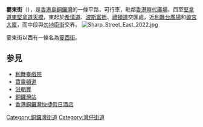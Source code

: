 {{unreferenced|time=2019-02-09T09:25:30+00:00}}
{{Infobox Hong Kong Road
|   中文街道名稱    =  霎東街
|   英文街道名稱    =  Sharp Street East
|   圖片        =  File:Sharp Street East (blue sky).jpg
|   圖片說明    =  
|   路段總長度  =  0.25
|   車速限制    =  
|   行車線數量  =  單線單程
|   所在地區    =  [[灣仔區|灣仔區]][[銅鑼灣|銅鑼灣]]
|   起點        =  [[禮頓道|禮頓道]]/[[波斯富街|波斯富街]]
|   終點        =  [[堅拿道東|堅拿道東]]
|   通車日期    =
}}

'''霎東街'''（{{lang-en|Sharp Street East}}），是[[香港島|香港島]][[銅鑼灣|銅鑼灣]]的一條平路，可行車，毗鄰[[香港時代廣場|香港時代廣場]]，西至[[堅拿道|堅拿道東]][[堅拿道天橋|堅拿道天橋]]，東起於[[希慎道|希慎道]]、[[波斯富街|波斯富街]]、[[禮頓道|禮頓道]]交匯處，近[[利舞台廣場|利舞台廣場]]和[[蟾宮大廈|蟾宮大廈]]，而中段與[[勿地臣街|勿地臣街]]交界。
[[File:Sharp_Street_East_2022.jpg|thumb]]

霎東街以西有一條名為[[霎西街|霎西街]]。

==参見==
* [[利舞臺戲院|利舞臺戲院]]
* [[寶靈頓道|寶靈頓道]]
* [[洪朝豐|洪朝豐]]
* [[銅鑼灣站|銅鑼灣站]]
* [[香港銅鑼灣快捷假日酒店|香港銅鑼灣快捷假日酒店]]

{{hk-road-stub}}
{{commonscat|Sharp Street East}}
[[Category:銅鑼灣街道|Category:銅鑼灣街道]]
[[Category:灣仔街道|Category:灣仔街道]]